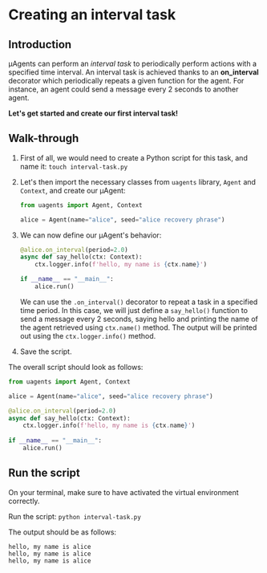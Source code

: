 # Creating an interval task
## Introduction

μAgents can perform an _interval task_ to periodically perform actions with a specified time interval. An interval task is achieved thanks to an **on_interval** decorator which periodically repeats a given function for the agent. For instance, an agent could send a message every 2 seconds to another agent.

**Let's get started and create our first interval task!**

## Walk-through 

1. First of all, we would need to create a Python script for this task, and name it: `touch interval-task.py`
2. Let's then import the necessary classes from `uagents` library, `Agent` and `Context`, and create our μAgent:

    ```py copy
    from uagents import Agent, Context

    alice = Agent(name="alice", seed="alice recovery phrase")
    ```

3. We can now define our μAgent's behavior:

    ```py copy
    @alice.on_interval(period=2.0)
    async def say_hello(ctx: Context):
        ctx.logger.info(f'hello, my name is {ctx.name}')
   
    if __name__ == "__main__":
        alice.run()
    ```

   We can use the `.on_interval()` decorator to repeat a task in a specified time period. In this case, we will just define a `say_hello()` function to send a message every 2 seconds, saying hello and printing the name of the agent retrieved using `ctx.name()` method. The output will be printed out using the `ctx.logger.info()` method.

4. Save the script.

The overall script should look as follows: 

```py copy filename="interval-task.py"
from uagents import Agent, Context

alice = Agent(name="alice", seed="alice recovery phrase")

@alice.on_interval(period=2.0)
async def say_hello(ctx: Context):
    ctx.logger.info(f'hello, my name is {ctx.name}')
    
if __name__ == "__main__":
    alice.run()
```

## Run the script

On your terminal, make sure to have activated the virtual environment correctly.

Run the script: `python interval-task.py`

The output should be as follows:

```
hello, my name is alice
hello, my name is alice
hello, my name is alice
```
